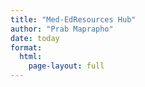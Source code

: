 ```yaml
---
title: "Med-EdResources Hub"
author: "Prab Maprapho"
date: today
format:
  html: 
    page-layout: full
---
```

::: {.column-screen}

<script src="https://cdnjs.cloudflare.com/ajax/libs/p5.js/0.5.14/p5.js"></script>
<script>
let particles = [];
const num = 1000;

const noiseScale = 0.01/2;

function setup() {
  var canvas = createCanvas(windowWidth, windowHeight);
  canvas.parent('canvasForHTML');
  for(let i = 0; i < num; i ++) {
    particles.push(createVector(random(width), random(height)));
  }
  
  
  stroke(255,0,0);
  // For a cool effect try uncommenting this line
  // And comment out the background() line in draw
  // stroke(color(188, 0, 49));
  clear();
}

function draw() {
  background(255, 10);
  for(let i = 0; i < num; i ++) {
    let p = particles[i];
    point(p.x, p.y);
    let n = noise(p.x * noiseScale, p.y * noiseScale, frameCount * noiseScale * noiseScale);
    let a = TAU * n;
    p.x += cos(a);
    p.y += sin(a);
    if(!onScreen(p) && frameCount < 1000) {
      p.x = random(width);
      p.y = random(height);
    }
  }
}

function mouseReleased() {
  noiseSeed(millis());
}

function onScreen(v) {
  return v.x >= 0 && v.x <= width && v.y >= 0 && v.y <= height;
}
</script>

<div id="canvasForHTML"></div>

:::